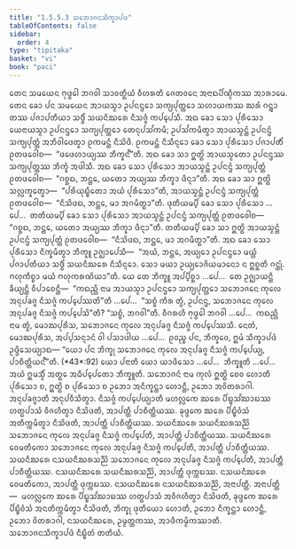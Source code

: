 ```yaml
---
title: "1.5.5.3 ᩈᨽᩮᩣᨩᨶᩈᩥᨠ᩠ᨡᩣᨸᨴ"
tableOfContents: false
sidebar:
  order: 4
type: "tipitaka"
basket: "vi"
book: "paci"
---
```



<DynamicBreadcrumb />

<Division number="279" book="paci">

<Paragraph number="894" book="paci">
ᨲᩮᨶ ᩈᨾᨿᩮᨶ ᨻᩩᨴ᩠ᨵᩮᩤ ᨽᨣᩅᩤ ᩈᩣᩅᨲ᩠ᨳᩥᨿᩴ ᩅᩥᩉᩁᨲᩥ ᨩᩮᨲᩅᨶᩮ ᩋᨶᩣᨳᨸᩥᨱ᩠ᨯᩥᨠᩔ ᩋᩣᩁᩣᨾᩮ. ᨲᩮᨶ ᨡᩮᩣ ᨸᨶ ᩈᨾᨿᩮᨶ ᩋᩣᨿᩈ᩠ᨾᩣ ᩏᨸᨶᨶ᩠ᨴᩮᩣ ᩈᨠ᩠ᨿᨸᩩᨲ᩠ᨲᩮᩣ ᩈᩉᩣᨿᨠᩔ ᨥᩁᩴ ᨣᨶ᩠ᨲ᩠ᩅᩣ ᨲᩔ ᨸᨩᩣᨸᨲᩥᨿᩣ ᩈᨴ᩠ᨵᩥᩴ ᩈᨿᨶᩥᨥᩁᩮ ᨶᩥᩈᨩ᩠ᨩᩴ ᨠᨸ᩠ᨸᩮᩈᩥ. ᩋᨳ ᨡᩮᩣ ᩈᩮᩣ ᨸᩩᩁᩥᩈᩮᩣ ᨿᩮᨶᩣᨿᩈ᩠ᨾᩣ ᩏᨸᨶᨶ᩠ᨴᩮᩣ ᩈᨠ᩠ᨿᨸᩩᨲ᩠ᨲᩮᩣ ᨲᩮᨶᩩᨸᩈᩘᨠᨾᩥ; ᩏᨸᩈᩘᨠᨾᩥᨲ᩠ᩅᩣ ᩋᩣᨿᩈ᩠ᨾᨶ᩠ᨲᩴ ᩏᨸᨶᨶ᩠ᨴᩴ ᩈᨠ᩠ᨿᨸᩩᨲ᩠ᨲᩴ ᩋᨽᩥᩅᩤᨴᩮᨲ᩠ᩅᩣ ᩑᨠᨾᨶ᩠ᨲᩴ ᨶᩥᩈᩦᨴᩥ. ᩑᨠᨾᨶ᩠ᨲᩴ ᨶᩥᩈᩥᨶ᩠ᨶᩮᩣ ᨡᩮᩣ ᩈᩮᩣ ᨸᩩᩁᩥᩈᩮᩣ ᨸᨩᩣᨸᨲᩥᩴ ᩑᨲᨴᩅᩮᩤᨧ—  “ᨴᨴᩮᩉᩣᨿ᩠ᨿᩔ ᨽᩥᨠ᩠ᨡᨶ᩺”ᨲᩥ. ᩋᨳ ᨡᩮᩣ ᩈᩣ ᩍᨲ᩠ᨳᩦ ᩋᩣᨿᩈ᩠ᨾᨲᩮᩣ ᩏᨸᨶᨶ᩠ᨴᩔ ᩈᨠ᩠ᨿᨸᩩᨲ᩠ᨲᩔ ᨽᩥᨠ᩠ᨡᩴ ᩋᨴᩤᩈᩥ. ᩋᨳ ᨡᩮᩣ ᩈᩮᩣ ᨸᩩᩁᩥᩈᩮᩣ ᩋᩣᨿᩈ᩠ᨾᨶ᩠ᨲᩴ ᩏᨸᨶᨶ᩠ᨴᩴ ᩈᨠ᩠ᨿᨸᩩᨲ᩠ᨲᩴ ᩑᨲᨴᩅᩮᩤᨧ—  “ᨣᨧ᩠ᨨᨳ, ᨽᨶ᩠ᨲᩮ, ᨿᨲᩮᩣ ᩋᨿ᩠ᨿᩔ ᨽᩥᨠ᩠ᨡᩣ ᨴᩥᨶ᩠ᨶᩣ”ᨲᩥ. ᩋᨳ ᨡᩮᩣ ᩈᩣ ᩍᨲ᩠ᨳᩦ ᩈᩃᩖᨠ᩠ᨡᩮᨲ᩠ᩅᩣ—  “ᨸᩁᩥᨿᩩᨭ᩠ᨮᩥᨲᩮᩣ ᩋᨿᩴ ᨸᩩᩁᩥᩈᩮᩣ”ᨲᩥ, ᩋᩣᨿᩈ᩠ᨾᨶ᩠ᨲᩴ ᩏᨸᨶᨶ᩠ᨴᩴ ᩈᨠ᩠ᨿᨸᩩᨲ᩠ᨲᩴ ᩑᨲᨴᩅᩮᩤᨧ—  “ᨶᩥᩈᩦᨴᨳ, ᨽᨶ᩠ᨲᩮ, ᨾᩣ ᩋᨣᨾᩥᨲ᩠ᨳᩣ”ᨲᩥ. ᨴᩩᨲᩥᨿᨾ᩠ᨸᩥ ᨡᩮᩣ ᩈᩮᩣ ᨸᩩᩁᩥᩈᩮᩣ …ᨸᩮ…  ᨲᨲᩥᨿᨾ᩠ᨸᩥ ᨡᩮᩣ ᩈᩮᩣ ᨸᩩᩁᩥᩈᩮᩣ ᩋᩣᨿᩈ᩠ᨾᨶ᩠ᨲᩴ ᩏᨸᨶᨶ᩠ᨴᩴ ᩈᨠ᩠ᨿᨸᩩᨲ᩠ᨲᩴ ᩑᨲᨴᩅᩮᩤᨧ—  “ᨣᨧ᩠ᨨᨳ, ᨽᨶ᩠ᨲᩮ, ᨿᨲᩮᩣ ᩋᨿ᩠ᨿᩔ ᨽᩥᨠ᩠ᨡᩣ ᨴᩥᨶ᩠ᨶᩣ”ᨲᩥ. ᨲᨲᩥᨿᨾ᩠ᨸᩥ ᨡᩮᩣ ᩈᩣ ᩍᨲ᩠ᨳᩦ ᩋᩣᨿᩈ᩠ᨾᨶ᩠ᨲᩴ ᩏᨸᨶᨶ᩠ᨴᩴ ᩈᨠ᩠ᨿᨸᩩᨲ᩠ᨲᩴ ᩑᨲᨴᩅᩮᩤᨧ—  “ᨶᩥᩈᩦᨴᨳ, ᨽᨶ᩠ᨲᩮ, ᨾᩣ ᩋᨣᨾᩥᨲ᩠ᨳᩣ”ᨲᩥ.
</Paragraph>

<Paragraph number="895" book="paci">
ᩋᨳ ᨡᩮᩣ ᩈᩮᩣ ᨸᩩᩁᩥᩈᩮᩣ ᨶᩥᨠ᩠ᨡᨾᩥᨲ᩠ᩅᩣ ᨽᩥᨠ᩠ᨡᩪ ᩏᨩ᩠ᨫᩣᨸᩮᩈᩥ—  “ᩋᨿᩴ, ᨽᨶ᩠ᨲᩮ, ᩋᨿ᩠ᨿᩮᩣ ᩏᨸᨶᨶ᩠ᨴᩮᩣ ᨾᨿ᩠ᩉᩴ ᨸᨩᩣᨸᨲᩥᨿᩣ ᩈᨴ᩠ᨵᩥᩴ ᩈᨿᨶᩥᨥᩁᩮ ᨶᩥᩈᩥᨶ᩠ᨶᩮᩣ. ᩈᩮᩣ ᨾᨿᩣ ᩏᨿ᩠ᨿᩮᩣᨩᩦᨿᨾᩣᨶᩮᩣ ᨶ ᩍᨧ᩠ᨨᨲᩥ ᨣᨶ᩠ᨲᩩᩴ. ᨻᩉᩩᨠᩥᨧ᩠ᨧᩣ ᨾᨿᩴ ᨻᩉᩩᨠᩁᨱᩦᨿᩣ”ᨲᩥ.
</Paragraph>

<Paragraph number="896" book="paci">
ᨿᩮ ᨲᩮ ᨽᩥᨠ᩠ᨡᩪ ᩋᨸ᩠ᨸᩥᨧ᩠ᨨᩣ …ᨸᩮ…  ᨲᩮ ᩏᨩ᩠ᨫᩣᨿᨶ᩠ᨲᩥ ᨡᩥᨿ᩠ᨿᨶ᩠ᨲᩥ ᩅᩥᨸᩣᨧᩮᨶ᩠ᨲᩥ—  “ᨠᨳᨬ᩠ᩉᩥ ᨶᩣᨾ ᩋᩣᨿᩈ᩠ᨾᩣ ᩏᨸᨶᨶ᩠ᨴᩮᩣ ᩈᨠ᩠ᨿᨸᩩᨲ᩠ᨲᩮᩣ ᩈᨽᩮᩣᨩᨶᩮ ᨠᩩᩃᩮ ᩋᨶᩩᨸᨡᨩ᩠ᨩ ᨶᩥᩈᨩ᩠ᨩᩴ ᨠᨸ᩠ᨸᩮᩔᨲᩦ”ᨲᩥ …ᨸᩮ…  “ᩈᨧ᩠ᨧᩴ ᨠᩥᩁ ᨲ᩠ᩅᩴ, ᩏᨸᨶᨶ᩠ᨴ, ᩈᨽᩮᩣᨩᨶᩮ ᨠᩩᩃᩮ ᩋᨶᩩᨸᨡᨩ᩠ᨩ ᨶᩥᩈᨩ᩠ᨩᩴ ᨠᨸ᩠ᨸᩮᩈᩦ”ᨲᩥ? “ᩈᨧ᩠ᨧᩴ, ᨽᨣᩅᩤ”ᨲᩥ. ᩅᩥᨣᩁᩉᩥ ᨻᩩᨴ᩠ᨵᩮᩤ ᨽᨣᩅᩤ …ᨸᩮ…  ᨠᨳᨬ᩠ᩉᩥ ᨶᩣᨾ ᨲ᩠ᩅᩴ, ᨾᩮᩣᨥᨸᩩᩁᩥᩈ, ᩈᨽᩮᩣᨩᨶᩮ ᨠᩩᩃᩮ ᩋᨶᩩᨸᨡᨩ᩠ᨩ ᨶᩥᩈᨩ᩠ᨩᩴ ᨠᨸ᩠ᨸᩮᩔᩈᩥ. ᨶᩮᨲᩴ, ᨾᩮᩣᨥᨸᩩᩁᩥᩈ, ᩋᨸ᩠ᨸᩈᨶ᩠ᨶᩣᨶᩴ ᩅᩤ ᨸᩈᩣᨴᩤᨿ …ᨸᩮ…  ᩑᩅᨬ᩠ᨧ ᨸᨶ, ᨽᩥᨠ᩠ᨡᩅᩮ, ᩍᨾᩴ ᩈᩥᨠ᩠ᨡᩣᨸᨴᩴ ᩏᨴ᩠ᨴᩥᩈᩮᨿ᩠ᨿᩣᨳ—
</Paragraph>

</Division>
<Division number="280" book="paci">

<Paragraph number="897" book="paci">
<Emphasis>“ᨿᩮᩣ ᨸᨶ ᨽᩥᨠ᩠ᨡᩩ ᩈᨽᩮᩣᨩᨶᩮ ᨠᩩᩃᩮ ᩋᨶᩩᨸᨡᨩ᩠ᨩ ᨶᩥᩈᨩ᩠ᨩᩴ ᨠᨸ᩠ᨸᩮᨿ᩠ᨿ, ᨸᩣᨧᩥᨲ᩠ᨲᩥᨿᨶ᩺”</Emphasis>ᨲᩥ. (*43*:<Emphasis>92</Emphasis>)
</Paragraph>

</Division>
<Division number="281" book="paci">

<Paragraph number="898" book="paci">
<Emphasis>ᨿᩮᩣ ᨸᨶᩣ</Emphasis>ᨲᩥ ᨿᩮᩣ ᨿᩣᨴᩥᩈᩮᩣ …ᨸᩮ…  <Emphasis>ᨽᩥᨠ᩠ᨡᩪ</Emphasis>ᨲᩥ …ᨸᩮ…  ᩋᨿᩴ ᩍᨾᩈ᩠ᨾᩥᩴ ᩋᨲ᩠ᨳᩮ ᩋᨵᩥᨸ᩠ᨸᩮᨲᩮᩣ ᨽᩥᨠ᩠ᨡᩪᨲᩥ.
</Paragraph>

<Paragraph number="899" book="paci">
<Emphasis>ᩈᨽᩮᩣᨩᨶᩴ</Emphasis> ᨶᩣᨾ ᨠᩩᩃᩴ ᩍᨲ᩠ᨳᩦ ᨧᩮᩅ ᩉᩮᩣᨲᩥ ᨸᩩᩁᩥᩈᩮᩣ ᨧ, ᩍᨲ᩠ᨳᩦ ᨧ ᨸᩩᩁᩥᩈᩮᩣ ᨧ ᩏᨽᩮᩣ ᩋᨶᩥᨠ᩠ᨡᨶ᩠ᨲᩣ ᩉᩮᩣᨶ᩠ᨲᩥ, ᩏᨽᩮᩣ ᩋᩅᩦᨲᩁᩣᨣᩤ.
</Paragraph>

<Paragraph number="900" book="paci">
<Emphasis>ᩋᨶᩩᨸᨡᨩ᩠ᨩᩣ</Emphasis>ᨲᩥ ᩋᨶᩩᨸᩅᩥᩈᩥᨲ᩠ᩅᩣ.
</Paragraph>

<Paragraph number="901" book="paci">
<Emphasis>ᨶᩥᩈᨩ᩠ᨩᩴ ᨠᨸ᩠ᨸᩮᨿ᩠ᨿᩣ</Emphasis>ᨲᩥ ᨾᩉᩃᩖᨠᩮ ᨥᩁᩮ ᨸᩥᨭ᩠ᨮᩈᩘᨥᩣᨭᩔ ᩉᨲ᩠ᨳᨸᩣᩈᩴ ᩅᩥᨩᩉᩥᨲ᩠ᩅᩣ ᨶᩥᩈᩦᨴᨲᩥ, ᩋᩣᨸᨲ᩠ᨲᩥ ᨸᩣᨧᩥᨲ᩠ᨲᩥᨿᩔ. ᨡᩩᨴ᩠ᨴᨠᩮ ᨥᩁᩮ ᨸᩥᨭ᩠ᨮᩥᩅᩴᩈᩴ ᩋᨲᩥᨠ᩠ᨠᨾᩥᨲ᩠ᩅᩣ ᨶᩥᩈᩦᨴᨲᩥ, ᩋᩣᨸᨲ᩠ᨲᩥ ᨸᩣᨧᩥᨲ᩠ᨲᩥᨿᩔ.
</Paragraph>

</Division>
<Division number="282" book="paci">

<Paragraph number="902" book="paci">
ᩈᨿᨶᩥᨥᩁᩮ ᩈᨿᨶᩥᨥᩁᩈᨬ᩠ᨬᩦ ᩈᨽᩮᩣᨩᨶᩮ ᨠᩩᩃᩮ ᩋᨶᩩᨸᨡᨩ᩠ᨩ ᨶᩥᩈᨩ᩠ᨩᩴ ᨠᨸ᩠ᨸᩮᨲᩥ, ᩋᩣᨸᨲ᩠ᨲᩥ ᨸᩣᨧᩥᨲ᩠ᨲᩥᨿᩔ. ᩈᨿᨶᩥᨥᩁᩮ ᩅᩮᨾᨲᩥᨠᩮᩣ ᩈᨽᩮᩣᨩᨶᩮ ᨠᩩᩃᩮ ᩋᨶᩩᨸᨡᨩ᩠ᨩ ᨶᩥᩈᨩ᩠ᨩᩴ ᨠᨸ᩠ᨸᩮᨲᩥ, ᩋᩣᨸᨲ᩠ᨲᩥ ᨸᩣᨧᩥᨲ᩠ᨲᩥᨿᩔ. ᩈᨿᨶᩥᨥᩁᩮ ᨶᩈᨿᨶᩥᨥᩁᩈᨬ᩠ᨬᩦ ᩈᨽᩮᩣᨩᨶᩮ ᨠᩩᩃᩮ ᩋᨶᩩᨸᨡᨩ᩠ᨩ ᨶᩥᩈᨩ᩠ᨩᩴ ᨠᨸ᩠ᨸᩮᨲᩥ, ᩋᩣᨸᨲ᩠ᨲᩥ ᨸᩣᨧᩥᨲ᩠ᨲᩥᨿᩔ.
</Paragraph>

<Paragraph number="903" book="paci">
ᨶᩈᨿᨶᩥᨥᩁᩮ ᩈᨿᨶᩥᨥᩁᩈᨬ᩠ᨬᩦ, ᩋᩣᨸᨲ᩠ᨲᩥ ᨴᩩᨠ᩠ᨠᨭᩔ. ᨶᩈᨿᨶᩥᨥᩁᩮ ᩅᩮᨾᨲᩥᨠᩮᩣ, ᩋᩣᨸᨲ᩠ᨲᩥ ᨴᩩᨠ᩠ᨠᨭᩔ. ᨶᩈᨿᨶᩥᨥᩁᩮ ᨶᩈᨿᨶᩥᨥᩁᩈᨬ᩠ᨬᩦ, ᩋᨶᩣᨸᨲ᩠ᨲᩥ.
</Paragraph>

</Division>
<Division number="283" book="paci">

<Paragraph number="904" book="paci">
ᩋᨶᩣᨸᨲ᩠ᨲᩥ—  ᨾᩉᩃᩖᨠᩮ ᨥᩁᩮ ᨸᩥᨭ᩠ᨮᩈᩘᨥᩣᨭᩔ ᩉᨲ᩠ᨳᨸᩣᩈᩴ ᩋᩅᩥᨩᩉᩥᨲ᩠ᩅᩣ ᨶᩥᩈᩦᨴᨲᩥ, ᨡᩩᨴ᩠ᨴᨠᩮ ᨥᩁᩮ ᨸᩥᨭ᩠ᨮᩥᩅᩴᩈᩴ ᩋᨶᨲᩥᨠ᩠ᨠᨾᩥᨲ᩠ᩅᩣ ᨶᩥᩈᩦᨴᨲᩥ, ᨽᩥᨠ᩠ᨡᩩ ᨴᩩᨲᩥᨿᩮᩣ ᩉᩮᩣᨲᩥ, ᩏᨽᩮᩣ ᨶᩥᨠ᩠ᨡᨶ᩠ᨲᩣ ᩉᩮᩣᨶ᩠ᨲᩥ, ᩏᨽᩮᩣ ᩅᩦᨲᩁᩣᨣᩤ, ᨶᩈᨿᨶᩥᨥᩁᩮ, ᩏᨾ᩠ᨾᨲ᩠ᨲᨠᩔ, ᩋᩣᨴᩥᨠᨾ᩠ᨾᩥᨠᩔᩣᨲᩥ.

</Paragraph>
</Division>

<Paragraph number="905" type="center" book="paci">
ᩈᨽᩮᩣᨩᨶᩈᩥᨠ᩠ᨡᩣᨸᨴᩴ ᨶᩥᨭ᩠ᨮᩥᨲᩴ ᨲᨲᩥᨿᩴ.
</Paragraph>
